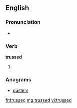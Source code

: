 ==English==

===Pronunciation===
* {{rhymes|ʌst}}

===Verb===
'''trussed'''

# {{past of|truss}}

===Anagrams===
* [[dusters#English|dusters]]

[[fr:trussed]]
[[mg:trussed]]
[[vi:trussed]]